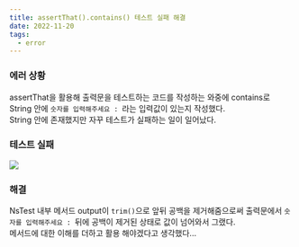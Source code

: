 ```yaml
---
title: assertThat().contains() 테스트 실패 해결
date: 2022-11-20
tags:
  - error
---
```


### 에러 상황
assertThat을 활용해 출력문을 테스트하는 코드를 작성하는 와중에 contains로 String 안에 `숫자를 입력해주세요 : `라는 입력값이 있는지 작성했다.  
String 안에 존재했지만 자꾸 테스트가 실패하는 일이 일어났다.

### 테스트 실패
![](error.png)

### 해결
NsTest 내부 메서드 output이 `trim()`으로 앞뒤 공백을 제거해줌으로써 출력문에서 `숫자를 입력해주세요 : `뒤에 공백이 제거된 상태로 값이 넘어와서 그랬다.  
메서드에 대한 이해를 더하고 활용 해야겠다고 생각했다...